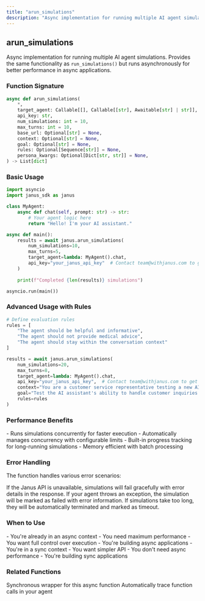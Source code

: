 ```yaml
---
title: "arun_simulations"
description: "Async implementation for running multiple AI agent simulations with full control over execution"
---
```


## arun_simulations

Async implementation for running multiple AI agent simulations. Provides the same functionality as `run_simulations()` but runs asynchronously for better performance in async applications.

### Function Signature

```python
async def arun_simulations(
    *,
    target_agent: Callable[[], Callable[[str], Awaitable[str] | str]],
    api_key: str,
    num_simulations: int = 10,
    max_turns: int = 10,
    base_url: Optional[str] = None,
    context: Optional[str] = None,
    goal: Optional[str] = None,
    rules: Optional[Sequence[str]] = None,
    persona_kwargs: Optional[Dict[str, str]] = None,
) -> List[dict]
```



### Basic Usage

```python
import asyncio
import janus_sdk as janus

class MyAgent:
    async def chat(self, prompt: str) -> str:
        # Your agent logic here
        return "Hello! I'm your AI assistant."

async def main():
    results = await janus.arun_simulations(
        num_simulations=10,
        max_turns=5,
        target_agent=lambda: MyAgent().chat,
        api_key="your_janus_api_key"  # Contact team@withjanus.com to get your API key
    )
    
    print(f"Completed {len(results)} simulations")

asyncio.run(main())
```

### Advanced Usage with Rules

```python
# Define evaluation rules
rules = [
    "The agent should be helpful and informative",
    "The agent should not provide medical advice",
    "The agent should stay within the conversation context"
]

results = await janus.arun_simulations(
    num_simulations=20,
    max_turns=8,
    target_agent=lambda: MyAgent().chat,
    api_key="your_janus_api_key",  # Contact team@withjanus.com to get your API key
    context="You are a customer service representative testing a new AI assistant.",
    goal="Test the AI assistant's ability to handle customer inquiries professionally.",
    rules=rules
)
```

### Performance Benefits

<Tip>
- Runs simulations concurrently for faster execution
- Automatically manages concurrency with configurable limits
- Built-in progress tracking for long-running simulations
- Memory efficient with batch processing
</Tip>

### Error Handling

The function handles various error scenarios:

<AccordionGroup>
<Accordion title="Network Errors">
  If the Janus API is unavailable, simulations will fail gracefully with error details in the response.
</Accordion>

<Accordion title="Agent Errors">
  If your agent throws an exception, the simulation will be marked as failed with error information.
</Accordion>

<Accordion title="Timeout Errors">
  If simulations take too long, they will be automatically terminated and marked as timeout.
</Accordion>
</AccordionGroup>

### When to Use

<CardGroup cols={2}>
<Card title="Use arun_simulations when:" icon="check">
  - You're already in an async context
  - You need maximum performance
  - You want full control over execution
  - You're building async applications
</Card>

<Card title="Use run_simulations when:" icon="play">
  - You're in a sync context
  - You want simpler API
  - You don't need async performance
  - You're building sync applications
</Card>
</CardGroup>

### Related Functions

<CardGroup cols={2}>
<Card title="run_simulations" icon="play" href="/api-reference/run-simulations">
  Synchronous wrapper for this async function
</Card>

<Card title="track decorator" icon="route" href="/api-reference/track-decorator">
  Automatically trace function calls in your agent
</Card>
</CardGroup>
